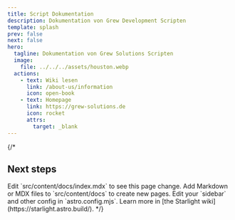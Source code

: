 ```yaml
---
title: Script Dokumentation
description: Dokumentation von Grew Development Scripten
template: splash
prev: false
next: false
hero:
  tagline: Dokumentation von Grew Solutions Scripten
  image:
    file: ../../../assets/houston.webp
  actions:
    - text: Wiki lesen
      link: /about-us/information
      icon: open-book
    - text: Homepage
      link: https://grew-solutions.de
      icon: rocket
      attrs:
        target: _blank
---
```


{/*


## Next steps
<CardGrid stagger>
	<Card title="Update content" icon="pencil">
		Edit `src/content/docs/index.mdx` to see this page change.
	</Card>
	<Card title="Add new content" icon="add-document">
		Add Markdown or MDX files to `src/content/docs` to create new pages.
	</Card>
	<Card title="Configure your site" icon="setting">
		Edit your `sidebar` and other config in `astro.config.mjs`.
	</Card>
	<Card title="Read the docs" icon="open-book">
		Learn more in [the Starlight wiki](https://starlight.astro.build/).
	</Card>
</CardGrid>
*/}
